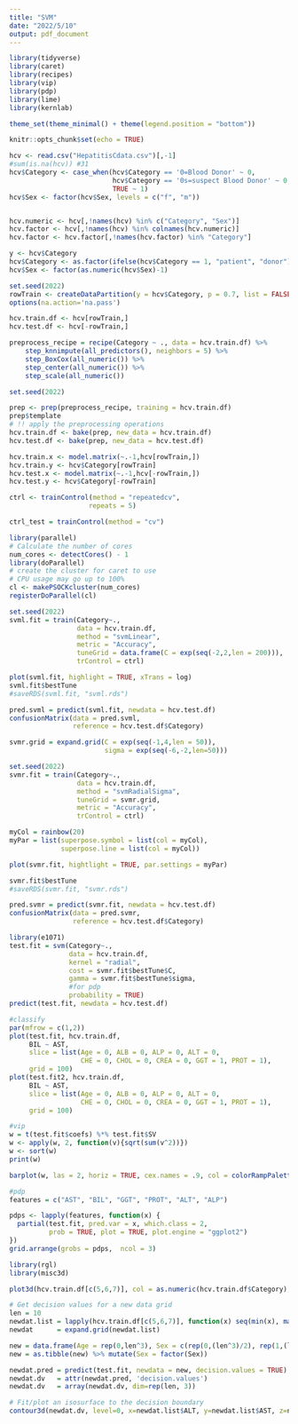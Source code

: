 ```yaml
---
title: "SVM"
date: "2022/5/10"
output: pdf_document
---
```


```r
library(tidyverse)
library(caret)
library(recipes)
library(vip)
library(pdp)
library(lime)
library(kernlab)

theme_set(theme_minimal() + theme(legend.position = "bottom"))

knitr::opts_chunk$set(echo = TRUE)
```


```r
hcv <- read.csv("HepatitisCdata.csv")[,-1]
#sum(is.na(hcv)) #31
hcv$Category <- case_when(hcv$Category == '0=Blood Donor' ~ 0,
                          hcv$Category == '0s=suspect Blood Donor' ~ 0,
                          TRUE ~ 1)
hcv$Sex <- factor(hcv$Sex, levels = c("f", "m"))


hcv.numeric <- hcv[,!names(hcv) %in% c("Category", "Sex")]
hcv.factor <- hcv[,!names(hcv) %in% colnames(hcv.numeric)]
hcv.factor <- hcv.factor[,!names(hcv.factor) %in% "Category"]

y <- hcv$Category
hcv$Category <- as.factor(ifelse(hcv$Category == 1, "patient", "donor"))
hcv$Sex <- factor(as.numeric(hcv$Sex)-1)
```


```r
set.seed(2022)
rowTrain <- createDataPartition(y = hcv$Category, p = 0.7, list = FALSE)
options(na.action='na.pass')

hcv.train.df <- hcv[rowTrain,]
hcv.test.df <- hcv[-rowTrain,]
```

```r
preprocess_recipe = recipe(Category ~ ., data = hcv.train.df) %>%
    step_knnimpute(all_predictors(), neighbors = 5) %>%  
    step_BoxCox(all_numeric()) %>% 
    step_center(all_numeric()) %>% 
    step_scale(all_numeric())
```


```r
set.seed(2022)

prep <- prep(preprocess_recipe, training = hcv.train.df)
prep$template
# !! apply the preprocessing operations 
hcv.train.df <- bake(prep, new_data = hcv.train.df)
hcv.test.df <- bake(prep, new_data = hcv.test.df)

hcv.train.x <- model.matrix(~.-1,hcv[rowTrain,])
hcv.train.y <- hcv$Category[rowTrain]
hcv.test.x <- model.matrix(~.-1,hcv[-rowTrain,])
hcv.test.y <- hcv$Category[-rowTrain]
```


```r
ctrl <- trainControl(method = "repeatedcv",
                    repeats = 5)

ctrl_test = trainControl(method = "cv")
```


```r
library(parallel)
# Calculate the number of cores
num_cores <- detectCores() - 1
library(doParallel)
# create the cluster for caret to use
# CPU usage may go up to 100%
cl <- makePSOCKcluster(num_cores)
registerDoParallel(cl)

```


```r
set.seed(2022)
svml.fit = train(Category~.,
                 data = hcv.train.df,
                 method = "svmLinear",
                 metric = "Accuracy",
                 tuneGrid = data.frame(C = exp(seq(-2,2,len = 200))),
                 trControl = ctrl)

plot(svml.fit, highlight = TRUE, xTrans = log)
svml.fit$bestTune
#saveRDS(svml.fit, "svml.rds")

pred.svml = predict(svml.fit, newdata = hcv.test.df)
confusionMatrix(data = pred.svml,
                reference = hcv.test.df$Category)

```

```r
svmr.grid = expand.grid(C = exp(seq(-1,4,len = 50)),
                        sigma = exp(seq(-6,-2,len=50)))

set.seed(2022)
svmr.fit = train(Category~.,
                 data = hcv.train.df,
                 method = "svmRadialSigma",
                 tuneGrid = svmr.grid,
                 metric = "Accuracy",
                 trControl = ctrl)

myCol = rainbow(20)
myPar = list(superpose.symbol = list(col = myCol),
             superpose.line = list(col = myCol))

plot(svmr.fit, hightlight = TRUE, par.settings = myPar)

svmr.fit$bestTune
#saveRDS(svmr.fit, "svmr.rds")

pred.svmr = predict(svmr.fit, newdata = hcv.test.df)
confusionMatrix(data = pred.svmr,
                reference = hcv.test.df$Category)

```


```r
library(e1071)
test.fit = svm(Category~.,
               data = hcv.train.df,
               kernel = "radial",
               cost = svmr.fit$bestTune$C,
               gamma = svmr.fit$bestTune$sigma,
               #for pdp
               probability = TRUE)
predict(test.fit, newdata = hcv.test.df)

#classify
par(mfrow = c(1,2))
plot(test.fit, hcv.train.df,
     BIL ~ AST,
     slice = list(Age = 0, ALB = 0, ALP = 0, ALT = 0,
                  CHE = 0, CHOL = 0, CREA = 0, GGT = 1, PROT = 1),
     grid = 100)
plot(test.fit2, hcv.train.df,
     BIL ~ AST,
     slice = list(Age = 0, ALB = 0, ALP = 0, ALT = 0,
                  CHE = 0, CHOL = 0, CREA = 0, GGT = 1, PROT = 1),
     grid = 100)

#vip
w = t(test.fit$coefs) %*% test.fit$SV
w <- apply(w, 2, function(v){sqrt(sum(v^2))})
w <- sort(w)
print(w)

barplot(w, las = 2, horiz = TRUE, cex.names = .9, col = colorRampPalette(colors = c("cyan", "blue"))(13), xlim = c(0,25))

#pdp
features = c("AST", "BIL", "GGT", "PROT", "ALT", "ALP")

pdps <- lapply(features, function(x) {
  partial(test.fit, pred.var = x, which.class = 2,
          prob = TRUE, plot = TRUE, plot.engine = "ggplot2")
})
grid.arrange(grobs = pdps,  ncol = 3)
```


```r
library(rgl)
library(misc3d)

plot3d(hcv.train.df[c(5,6,7)], col = as.numeric(hcv.train.df$Category), size = 4)

# Get decision values for a new data grid
len = 10
newdat.list = lapply(hcv.train.df[c(5,6,7)], function(x) seq(min(x), max(x), len=len))
newdat      = expand.grid(newdat.list)

new = data.frame(Age = rep(0,len^3), Sex = c(rep(0,(len^3)/2), rep(1,(len^3)/2)), ALB = rep(0,len^3), ALP = rep(0, len^3), ALT = newdat$ALT, AST = newdat$AST, BIL = newdat$BIL, CHE = rep(0,len^3), CHOL = rep(0,len^3), CREA = rep(0,len^3), GGT = rep(1,len^3), PROT = rep(1.3, len^3))
new = as.tibble(new) %>% mutate(Sex = factor(Sex))

newdat.pred = predict(test.fit, newdata = new, decision.values = TRUE)
newdat.dv   = attr(newdat.pred, 'decision.values')
newdat.dv   = array(newdat.dv, dim=rep(len, 3))

# Fit/plot an isosurface to the decision boundary
contour3d(newdat.dv, level=0, x=newdat.list$ALT, y=newdat.list$AST, z=newdat.list$BIL, add=T, alpha = 0.5, color = "skyblue", smooth = 100)
```

